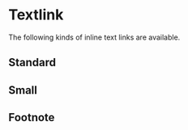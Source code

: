 
<Meta of={TextlinkStories} />

# Textlink

The following kinds of inline text links are available.

## Standard

<Canvas of={TextlinkStories.Standard} />

## Small

<Canvas of={TextlinkStories.Small} />

## Footnote

<Canvas of={TextlinkStories.Footnote} />
